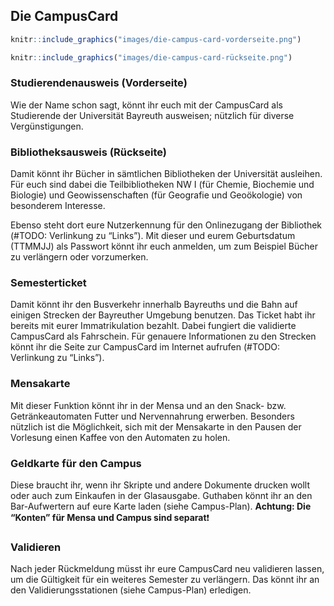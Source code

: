 ## Die CampusCard

```r
knitr::include_graphics("images/die-campus-card-vorderseite.png")
```
```r
knitr::include_graphics("images/die-campus-card-rückseite.png")
```

### Studierendenausweis (Vorderseite) {-}

Wie der Name schon sagt, könnt ihr euch mit der CampusCard als Studierende der Universität Bayreuth ausweisen; nützlich für diverse Vergünstigungen.

### Bibliotheksausweis (Rückseite) {-}

Damit könnt ihr Bücher in sämtlichen Bibliotheken der Universität ausleihen. Für euch sind dabei die Teilbibliotheken NW I (für Chemie, Biochemie und Biologie)
und Geowissenschaften (für Geografie und Geoökologie) von besonderem Interesse.

Ebenso steht dort eure Nutzerkennung für den Onlinezugang der Bibliothek (#TODO: Verlinkung zu "Links").
Mit dieser und eurem Geburtsdatum (TTMMJJ) als Passwort könnt ihr euch anmelden, um zum Beispiel Bücher zu verlängern oder vorzumerken.

### Semesterticket {-}

Damit könnt ihr den Busverkehr innerhalb Bayreuths und die Bahn auf einigen Strecken der Bayreuther Umgebung benutzen. Das Ticket habt ihr bereits mit eurer Immatrikulation bezahlt.
Dabei fungiert die validierte CampusCard als Fahrschein. Für genauere Informationen zu den Strecken könnt ihr die Seite zur CampusCard im Internet aufrufen (#TODO: Verlinkung zu "Links").

### Mensakarte {-}

Mit dieser Funktion könnt ihr in der Mensa und an den Snack- bzw. Getränkeautomaten Futter und Nervennahrung erwerben.
Besonders nützlich ist die Möglichkeit, sich mit der Mensakarte in den Pausen der Vorlesung einen Kaffee von den Automaten zu holen.

### Geldkarte für den Campus {-}

Diese braucht ihr, wenn ihr Skripte und andere Dokumente drucken wollt oder auch zum Einkaufen in der Glasausgabe. Guthaben könnt ihr an den Bar-Aufwertern auf eure Karte laden (siehe Campus-Plan).
**Achtung: Die "Konten" für Mensa und Campus sind separat**❗

### Validieren {-}

Nach jeder Rückmeldung müsst ihr eure CampusCard neu validieren lassen, um die Gültigkeit für ein weiteres Semester zu verlängern.
Das könnt ihr an den Validierungsstationen (siehe Campus-Plan) erledigen.